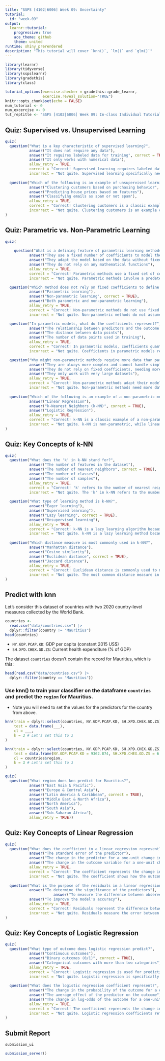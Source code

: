 ```yaml
---
title: "SSPS [4102|6006] Week 09: Uncertainty"
tutorial:
  id: "week-09"
output:
  learnr::tutorial:
    progressive: true
    ace_theme: github
    theme: united
runtime: shiny_prerendered
description: "This tutorial will cover `knn()`, `lm()` and `glm()`"
---
```


```r
library(learnr)
library(tidyverse)
library(sspslearnr)
library(gradethis)
library(class)

tutorial_options(exercise.checker = gradethis::grade_learnr, 
                 exercise.reveal_solution="TRUE")
knitr::opts_chunk$set(echo = FALSE)
num_tutorial <- 0
num_excercise <- 0
tut_reptitle <- "SSPS [4102|6006] Week 09: In-class Individual Tutorial"
```

## Quiz: Supervised vs. Unsupervised Learning

```r
quiz(
  question("What is a key characteristic of supervised learning?",
           answer("It does not require any data"),
           answer("It requires labeled data for training", correct = TRUE),
           answer("It only works with numerical data"),
           allow_retry = TRUE,
           correct = "Correct! Supervised learning requires labeled data to train the model.",
           incorrect = "Not quite. Supervised learning specifically needs labeled data for training."),
  
  question("Which of the following is an example of unsupervised learning?",
           answer("Clustering customers based on purchasing behavior", correct = TRUE),
           answer("Predicting house prices based on features"),
           answer("Classifying emails as spam or not spam"),
           allow_retry = TRUE,
           correct = "Correct! Clustering customers is a classic example of unsupervised learning.",
           incorrect = "Not quite. Clustering customers is an example of unsupervised learning, while the others are supervised.")
)
```

## Quiz: Parametric vs. Non-Parametric Learning

```r
quiz(
  
    question("What is a defining feature of parametric learning methods?",
           answer("They use a fixed number of coefficients to model the relationship", correct = TRUE),
           answer("They adapt the model based on the data without fixed parameters"),
           answer("They do not rely on any mathematical functions"),
           allow_retry = TRUE,
           correct = "Correct! Parametric methods use a fixed set of coefficients to define the model.",
           incorrect = "Not quite. Parametric methods involve a predetermined number of coefficients to describe the relationship."),

  question("Which method does not rely on fixed coefficients to define its model?",
           answer("Parametric learning"),
           answer("Non-parametric learning", correct = TRUE),
           answer("Both parametric and non-parametric learning"),
           allow_retry = TRUE,
           correct = "Correct! Non-parametric methods do not use fixed coefficients; they adapt based on the data.",
           incorrect = "Not quite. Non-parametric methods do not assume a fixed set of coefficients and adapt to the data directly."),

  question("In parametric models, what do the coefficients represent?",
           answer("The relationship between predictors and the outcome variable", correct = TRUE),
           answer("The distance between data points"),
           answer("The number of data points used in training"),
           allow_retry = TRUE,
           correct = "Correct! In parametric models, coefficients quantify the relationship between predictors and the outcome.",
           incorrect = "Not quite. Coefficients in parametric models reflect the relationship between predictors and the outcome."),

  question("Why might non-parametric methods require more data than parametric methods?",
           answer("They are always more complex and cannot handle simple relationships"),
           answer("They do not rely on fixed coefficients, needing more data to capture relationships", correct = TRUE),
           answer("They only work with very large datasets"),
           allow_retry = TRUE,
           correct = "Correct! Non-parametric methods adapt their models based on the data, often needing more samples to accurately capture relationships.",
           incorrect = "Not quite. Non-parametric methods need more data to effectively model the relationships without fixed coefficients."),
  
  question("Which of the following is an example of a non-parametric method?",
           answer("Linear Regression"),
           answer("k-Nearest Neighbors (k-NN)", correct = TRUE),
           answer("Logistic Regression"),
           allow_retry = TRUE,
           correct = "Correct! k-NN is a classic example of a non-parametric learning method.",
           incorrect = "Not quite. k-NN is non-parametric, while linear and logistic regression are parametric methods.")
)
```



## Quiz: Key Concepts of k-NN

```r
quiz(
  question("What does the 'k' in k-NN stand for?",
           answer("The number of features in the dataset"),
           answer("The number of nearest neighbors", correct = TRUE),
           answer("The number of classes"),
           answer("The number of samples"),
           allow_retry = TRUE,
           correct = "Correct! 'k' refers to the number of nearest neighbors used in the classification.",
           incorrect = "Not quite. The 'k' in k-NN refers to the number of nearest neighbors used."),
  
  question("What type of learning method is k-NN?",
           answer("Eager learning"),
           answer("Supervised learning"),
           answer("Lazy learning", correct = TRUE),
           answer("Unsupervised learning"),
           allow_retry = TRUE,
           correct = "Correct! k-NN is a lazy learning algorithm because it doesn't build an explicit model.",
           incorrect = "Not quite. k-NN is a lazy learning method because it stores training data without building an explicit model."),
  
  question("Which distance measure is most commonly used in k-NN?",
           answer("Manhattan distance"),
           answer("Cosine similarity"),
           answer("Euclidean distance", correct = TRUE),
           answer("Jaccard distance"),
           allow_retry = TRUE,
           correct = "Correct! Euclidean distance is commonly used to measure similarity in k-NN.",
           incorrect = "Not quite. The most common distance measure in k-NN is Euclidean distance.")
)
```

## Predict with knn

Let's consider this dataset of countries with two 2020 country-level measures collected by the World Bank.

```r
countries <- 
  read.csv("data/countries.csv") |>
  dplyr::filter(country != "Mauritius")
head(countries)
```

- `NY.GDP.PCAP.KD`: GDP per capita (constant 2015 US$)
- `SH.XPD.CHEX.GD.ZS`: Current health expenditure (% of GDP)

The dataset `countries` doesn't contain the record for Mauritius, which is this: 

```r
head(read.csv("data/countries.csv") |>
  dplyr::filter(country == "Mauritius"))
```

### Use knn() to train your classifier on the dataframe `countries` and predict the `region` for Mauritius.

- Note you will need to set the values for the predictors for the country from above.

```r
knn(train = dplyr::select(countries, NY.GDP.PCAP.KD, SH.XPD.CHEX.GD.ZS),
    test = data.frame(___),
    cl = ___,
    k = 3 # Let's set this to 3
) 
```

```r
knn(train = dplyr::select(countries, NY.GDP.PCAP.KD, SH.XPD.CHEX.GD.ZS),
    test = data.frame(NY.GDP.PCAP.KD = 9362.874, SH.XPD.CHEX.GD.ZS = 6.482102),
    cl = countries$region,
    k = 3 # Let's set this to 3
)
```

```r
quiz(
  question("What region does knn predict for Mauritius?",
           answer("East Asia & Pacific"),
           answer("Europe & Central Asia"),
           answer("Latin America & Caribbean", correct = TRUE),
           answer("Middle East & North Africa"),
           answer("North America"),
           answer("South Asia"),
           answer("Sub-Saharan Africa"),
           allow_retry = TRUE))
```


## Quiz: Key Concepts of Linear Regression

```r
quiz(
  question("What does the coefficient in a linear regression represent?",
           answer("The standard error of the predictor"),
           answer("The change in the predictor for a one-unit change in the outcome"),
           answer("The change in the outcome variable for a one-unit change in the predictor", correct = TRUE),
           allow_retry = TRUE,
           correct = "Correct! The coefficient represents the change in the outcome for each one-unit change in the predictor.",
           incorrect = "Not quite. The coefficient shows how the outcome changes with the predictor."),
  
  question("What is the purpose of the residuals in a linear regression model?",
           answer("To determine the significance of the predictors"),
                      answer("To measure the difference between observed and predicted values", correct = TRUE),
           answer("To improve the model's accuracy"),
           allow_retry = TRUE,
           correct = "Correct! Residuals represent the difference between the observed and predicted values.",
           incorrect = "Not quite. Residuals measure the error between observed and predicted values.")
)
```

## Quiz: Key Concepts of Logistic Regression

```r
quiz(
  question("What type of outcome does logistic regression predict?",
           answer("Continuous outcomes"),
           answer("Binary outcomes (0/1)", correct = TRUE),
           answer("Categorical outcomes with more than two categories"),
           allow_retry = TRUE,
           correct = "Correct! Logistic regression is used for predicting binary outcomes.",
           incorrect = "Not quite. Logistic regression is specifically for binary outcomes."),
  
  question("What does the logistic regression coefficient represent?",
           answer("The change in the probability of the outcome for a one-unit change in the predictor"),
           answer("The average effect of the predictor on the outcome"),
           answer("The change in log-odds of the outcome for a one-unit change in the predictor", correct = TRUE),
           allow_retry = TRUE,
           correct = "Correct! The coefficient represents the change in log-odds with a one-unit predictor change.",
           incorrect = "Not quite. Logistic regression coefficients reflect changes in log-odds.")
)
```

## Submit Report

```r
submission_ui
```

```r
submission_server()
```
